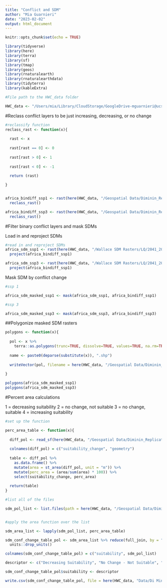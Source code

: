 ```yaml
---
title: "Conflict and SDM"
author: "Mia Guarnieri"
date: "2023-02-02"
output: html_document
---
```


```r
knitr::opts_chunk$set(echo = TRUE)

library(tidyverse)
library(here)
library(terra)
library(sf)
library(tmap)
library(geos)
library(rnaturalearth)
library(rnaturalearthdata)
library(tidyterra)
library(kableExtra)

#File path to the HWC_data folder

HWC_data <- "/Users/mia/Library/CloudStorage/GoogleDrive-mguarnieri@ucsb.edu/My Drive/Arnhold Project/HWC_data"
```

#Reclass conflict layers to be just increasing, decreasing, or no change

```r
#reclassify function
reclass_rast <- function(x){
  
  rast <- x
  
  rast[rast == 0] <- 0
  
  rast[rast > 0] <- 1
  
  rast[rast < 0] <- -1
  
  return (rast)

}


africa_bindiff_ssp1 <- rast(here(HWC_data, "/Geospatial Data/Diminin_Replication_Data/differenced_conflict/differenced_rasters_africa/diff_SSP1_RCP26_2050.tif")) %>% 
  reclass_rast()

africa_bindiff_ssp3 <- rast(here(HWC_data, "/Geospatial Data/Diminin_Replication_Data/differenced_conflict/differenced_rasters_africa/diff_SSP3_RCP70_2050.tif")) %>% 
  reclass_rast()

```

#Filter binary conflict layers and mask SDMs

Load in and reproject SDMs

```r
#read in and reproject SDMs
africa_sdm_ssp1 <- rast(here(HWC_data, "/Wallace SDM Rasters/LQ/2041_2070/126/change_maps/afel_change_2041_2070_126_gfdl.tif")) %>% 
  project(africa_bindiff_ssp1)

africa_sdm_ssp3 <- rast(here(HWC_data, "/Wallace SDM Rasters/LQ/2041_2070/370/change_maps/afel_change_2041_2070_gfdl_370.tif")) %>% 
  project(africa_bindiff_ssp1)
```


Mask SDM by conflict change

```r
#ssp 1

africa_sdm_masked_ssp1 <- mask(africa_sdm_ssp1, africa_bindiff_ssp1)

#ssp 3

africa_sdm_masked_ssp3 <- mask(africa_sdm_ssp3, africa_bindiff_ssp3)

```



##Polygonize masked SDM rasters

```r
polygons <- function(x){
  
  pol <- x %>%
    terra::as.polygons(trunc=TRUE, dissolve=TRUE, values=TRUE, na.rm=TRUE, na.all=FALSE, extent=FALSE)
  
  name <- paste0(deparse(substitute(x)), ".shp")
 
  writeVector(pol, filename = here(HWC_data, "/Geospatial Data/Diminin_Replication_Data/sdm_exploration_polygons/africa", name), overwrite = TRUE)
  
}

polygons(africa_sdm_masked_ssp1)
polygons(africa_sdm_masked_ssp3)

```

#Percent area calculations

1 = decreasing suitability
2 = no change, not suitable
3 = no change, suitable
4 = increasing suitability

```r

#set up the function

perc_area_table <- function(x){
  
  diff_pol <- read_sf(here(HWC_data, "/Geospatial Data/Diminin_Replication_Data/sdm_exploration_polygons/africa", x))
  
  colnames(diff_pol) = c("suitability_change", "geometry")
  
  table <- diff_pol %>% 
    as.data.frame() %>% 
    mutate(area = st_area(diff_pol, unit = "m")) %>% 
    mutate(perc_area = (area/sum(area) * 100)) %>% 
    select(suitability_change, perc_area)
  
  return(table)
}

#list all of the files

sdm_pol_list <- list.files(path = here(HWC_data, "/Geospatial Data/Diminin_Replication_Data/sdm_exploration_polygons/africa"), pattern = '.shp')


#apply the area function over the list

sdm_area_list <- lapply(sdm_pol_list, perc_area_table)

sdm_conf_change_table_pol <- sdm_area_list %>% reduce(full_join, by = "suitability_change") %>% 
  units::drop_units()

colnames(sdm_conf_change_table_pol) = c("suitability", sdm_pol_list)

descriptor <- c("Decreasing Suitability", "No Change - Not Suitable", "No Change - Suitable", "Increasing")

sdm_conf_change_table_pol$suitability <- descriptor

write.csv(sdm_conf_change_table_pol, file = here(HWC_data, "Data/Di Minin HWC", "sdm_conf_change_table_africa.csv"), row.names=FALSE)

```